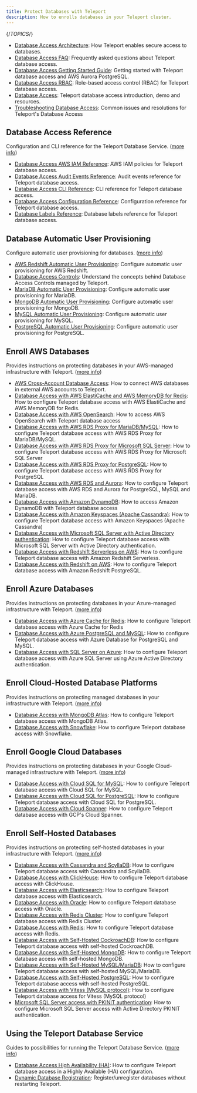 ```yaml
---
title: Protect Databases with Teleport
description: How to enrolls databases in your Teleport cluster.
---
```


{/*TOPICS*/}

- [Database Access Architecture](database-access/architecture.mdx): How Teleport enables secure access to databases.
- [Database Access FAQ](database-access/faq.mdx): Frequently asked questions about Teleport database access.
- [Database Access Getting Started Guide](database-access/getting-started.mdx): Getting started with Teleport database access and AWS Aurora PostgreSQL.
- [Database Access RBAC](database-access/rbac.mdx): Role-based access control (RBAC) for Teleport database access.
- [Database Access](database-access/overview.mdx): Teleport database access introduction, demo and resources.
- [Troubleshooting Database Access](database-access/troubleshooting.mdx): Common issues and resolutions for Teleport's Database Access

## Database Access Reference

Configuration and CLI reference for the Teleport Database Service. ([more info](database-access/reference.mdx))

- [Database Access AWS IAM Reference](database-access/reference/aws.mdx): AWS IAM policies for Teleport database access.
- [Database Access Audit Events Reference](database-access/reference/audit.mdx): Audit events reference for Teleport database access.
- [Database Access CLI Reference](database-access/reference/cli.mdx): CLI reference for Teleport database access.
- [Database Access Configuration Reference](database-access/reference/configuration.mdx): Configuration reference for Teleport database access.
- [Database Labels Reference](database-access/reference/labels.mdx): Database labels reference for Teleport database access.

## Database Automatic User Provisioning

Configure automatic user provisioning for databases. ([more info](database-access/auto-user-provisioning.mdx))

- [AWS Redshift Automatic User Provisioning](database-access/auto-user-provisioning/aws-redshift.mdx): Configure automatic user provisioning for AWS Redshift.
- [Database Access Controls](database-access/auto-user-provisioning/database-access-controls.mdx): Understand the concepts behind Database  Access Controls managed by Teleport.
- [MariaDB Automatic User Provisioning](database-access/auto-user-provisioning/mariadb.mdx): Configure automatic user provisioning for MariaDB.
- [MongoDB Automatic User Provisioning](database-access/auto-user-provisioning/mongodb.mdx): Configure automatic user provisioning for MongoDB.
- [MySQL Automatic User Provisioning](database-access/auto-user-provisioning/mysql.mdx): Configure automatic user provisioning for MySQL.
- [PostgreSQL Automatic User Provisioning](database-access/auto-user-provisioning/postgres.mdx): Configure automatic user provisioning for PostgreSQL.

## Enroll AWS Databases

Provides instructions on protecting databases in your AWS-managed infrastructure with Teleport. ([more info](database-access/enroll-aws-databases.mdx))

- [AWS Cross-Account Database Access](database-access/enroll-aws-databases/aws-cross-account.mdx): How to connect AWS databases in external AWS accounts to Teleport.
- [Database Access with AWS ElastiCache and AWS MemoryDB for Redis](database-access/enroll-aws-databases/redis-aws.mdx): How to configure Teleport database access with AWS ElastiCache and AWS MemoryDB for Redis.
- [Database Access with AWS OpenSearch](database-access/enroll-aws-databases/aws-opensearch.mdx): How to access AWS OpenSearch with Teleport database access
- [Database Access with AWS RDS Proxy for MariaDB/MySQL](database-access/enroll-aws-databases/rds-proxy-mysql.mdx): How to configure Teleport database access with AWS RDS Proxy for MariaDB/MySQL.
- [Database Access with AWS RDS Proxy for Microsoft SQL Server](database-access/enroll-aws-databases/rds-proxy-sqlserver.mdx): How to configure Teleport database access with AWS RDS Proxy for Microsoft SQL Server
- [Database Access with AWS RDS Proxy for PostgreSQL](database-access/enroll-aws-databases/rds-proxy-postgres.mdx): How to configure Teleport database access with AWS RDS Proxy for PostgreSQL
- [Database Access with AWS RDS and Aurora](database-access/enroll-aws-databases/rds.mdx): How to configure Teleport database access with AWS RDS and Aurora for PostgreSQL, MySQL and MariaDB.
- [Database Access with Amazon DynamoDB](database-access/enroll-aws-databases/aws-dynamodb.mdx): How to access Amazon DynamoDB with Teleport database access
- [Database Access with Amazon Keyspaces (Apache Cassandra)](database-access/enroll-aws-databases/aws-cassandra-keyspaces.mdx): How to configure Teleport database access with Amazon Keyspaces (Apache Cassandra)
- [Database Access with Microsoft SQL Server with Active Directory authentication](database-access/enroll-aws-databases/sql-server-ad.mdx): How to configure Teleport database access with Microsoft SQL Server with Active Directory authentication.
- [Database Access with Redshift Serverless on AWS](database-access/enroll-aws-databases/redshift-serverless.mdx): How to configure Teleport database access with Amazon Redshift Serverless.
- [Database Access with Redshift on AWS](database-access/enroll-aws-databases/postgres-redshift.mdx): How to configure Teleport database access with Amazon Redshift PostgreSQL.

## Enroll Azure Databases

Provides instructions on protecting databases in your Azure-managed infrastructure with Teleport. ([more info](database-access/enroll-azure-databases.mdx))

- [Database Access with Azure Cache for Redis](database-access/enroll-azure-databases/azure-redis.mdx): How to configure Teleport database access with Azure Cache for Redis
- [Database Access with Azure PostgreSQL and MySQL](database-access/enroll-azure-databases/azure-postgres-mysql.mdx): How to configure Teleport database access with Azure Database for PostgreSQL and MySQL.
- [Database Access with SQL Server on Azure](database-access/enroll-azure-databases/azure-sql-server-ad.mdx): How to configure Teleport database access with Azure SQL Server using Azure Active Directory authentication.

## Enroll Cloud-Hosted Database Platforms

Provides instructions on protecting managed databases in your infrastructure with Teleport. ([more info](database-access/enroll-managed-databases.mdx))

- [Database Access with MongoDB Atlas](database-access/enroll-managed-databases/mongodb-atlas.mdx): How to configure Teleport database access with MongoDB Atlas.
- [Database Access with Snowflake](database-access/enroll-managed-databases/snowflake.mdx): How to configure Teleport database access with Snowflake.

## Enroll Google Cloud Databases

Provides instructions on protecting databases in your Google Cloud-managed infrastructure with Teleport. ([more info](database-access/enroll-google-cloud-databases.mdx))

- [Database Access with Cloud SQL for MySQL](database-access/enroll-google-cloud-databases/mysql-cloudsql.mdx): How to configure Teleport database access with Cloud SQL for MySQL.
- [Database Access with Cloud SQL for PostgreSQL](database-access/enroll-google-cloud-databases/postgres-cloudsql.mdx): How to configure Teleport database access with Cloud SQL for PostgreSQL.
- [Database Access with Cloud Spanner](database-access/enroll-google-cloud-databases/spanner.mdx): How to configure Teleport database access with GCP's Cloud Spanner.

## Enroll Self-Hosted Databases

Provides instructions on protecting self-hosted databases in your infrastructure with Teleport. ([more info](database-access/enroll-self-hosted-databases.mdx))

- [Database Access with Cassandra and ScyllaDB](database-access/enroll-self-hosted-databases/cassandra-self-hosted.mdx): How to configure Teleport database access with Cassandra and ScyllaDB.
- [Database Access with ClickHouse](database-access/enroll-self-hosted-databases/clickhouse-self-hosted.mdx): How to configure Teleport database access with ClickHouse.
- [Database Access with Elasticsearch](database-access/enroll-self-hosted-databases/elastic.mdx): How to configure Teleport database access with Elasticsearch.
- [Database Access with Oracle](database-access/enroll-self-hosted-databases/oracle-self-hosted.mdx): How to configure Teleport database access with Oracle.
- [Database Access with Redis Cluster](database-access/enroll-self-hosted-databases/redis-cluster.mdx): How to configure Teleport database access with Redis Cluster.
- [Database Access with Redis](database-access/enroll-self-hosted-databases/redis.mdx): How to configure Teleport database access with Redis.
- [Database Access with Self-Hosted CockroachDB](database-access/enroll-self-hosted-databases/cockroachdb-self-hosted.mdx): How to configure Teleport database access with self-hosted CockroachDB.
- [Database Access with Self-Hosted MongoDB](database-access/enroll-self-hosted-databases/mongodb-self-hosted.mdx): How to configure Teleport database access with self-hosted MongoDB.
- [Database Access with Self-Hosted MySQL/MariaDB](database-access/enroll-self-hosted-databases/mysql-self-hosted.mdx): How to configure Teleport database access with self-hosted MySQL/MariaDB.
- [Database Access with Self-Hosted PostgreSQL](database-access/enroll-self-hosted-databases/postgres-self-hosted.mdx): How to configure Teleport database access with self-hosted PostgreSQL.
- [Database Access with Vitess (MySQL protocol)](database-access/enroll-self-hosted-databases/vitess.mdx): How to configure Teleport database access for Vitess (MySQL protocol)
- [Microsoft SQL Server access with PKINIT authentication](database-access/enroll-self-hosted-databases/sql-server-ad-pkinit.mdx): How to configure Microsoft SQL Server access with Active Directory PKINIT authentication.

## Using the Teleport Database Service

Guides to possibilities for running the Teleport Database Service. ([more info](database-access/guides.mdx))

- [Database Access High Availability (HA)](database-access/guides/ha.mdx): How to configure Teleport database access in a Highly Available (HA) configuration.
- [Dynamic Database Registration](database-access/guides/dynamic-registration.mdx): Register/unregister databases without restarting Teleport.
